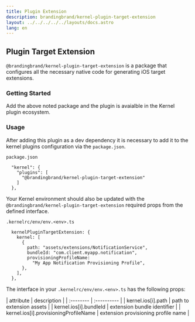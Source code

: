 ```yaml
---
title: Plugin Extension
description: brandingbrand/kernel-plugin-target-extension
layout: ../../../../../layouts/docs.astro
lang: en
---
```



## Plugin Target Extension

`@brandingbrand/kernel-plugin-target-extension` is a package that configures all the necessary native code for generating iOS target extensions.

### Getting Started

<div class="flex w-full my-6">
  <CodeCopy args="yarn add -D @brandingbrand/kernel-plugin-target-extension" />
</div>

Add the above noted package and the plugin is avaialble in the Kernel plugin ecosystem.

### Usage

After adding this plugin as a dev dependency it is necessary to add it to the kernel plugins configuration via the `package.json`.

`package.json`

```
  "kernel": {
    "plugins": [
      "@brandingbrand/kernel-plugin-target-extension"
    ]
  },
```

Your Kernel environment should also be updated with the `@brandingbrand/kernel-plugin-target-extension` required props from the defined interface.

`.kernelrc/env/env.<env>.ts`

```
  kernelPluginTargetExtension: {
    kernel: [
      {
        path: "assets/extensions/NotificationService",
        bundleId: "com.client.myapp.notification",
        provisioningProfileName:
          "My App Notification Provisioning Profile",
      },
    ],
  },
```

The interface in your `.kernelrc/env/env.<env>.ts` has the following props:

<div class="my-4 overflow-scroll">
| attribute                             | description                         |
| :--------                             | :----------                         |
| kernel.ios[i].path                    | path to extension assets            |
| kernel.ios[i].bundleId                | extension bundle identifier         |
| kernel.ios[i].provisioningProfileName | extension provisioning profile name |
</div>

